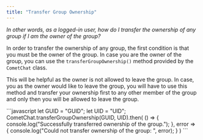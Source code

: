 ```yaml
---
title: "Transfer Group Ownership"
---
```




*In other words, as a logged-in user, how do I transfer the ownership of any group if I am the owner of the group?*

In order to transfer the ownership of any group, the first condition is that you must be the owner of the group. In case you are the owner of the group, you can use the `transferGroupOwnership()` method provided by the `CometChat` class.

This will be helpful as the owner is not allowed to leave the group. In case, you as the owner would like to leave the group, you will have to use this method and transfer your ownership first to any other member of the group and only then you will be allowed to leave the group.

<Tabs>
<Tab title="Transfer Ownership">
```javascript
let GUID = "GUID";
let UID = "UID";
CometChat.transferGroupOwnership(GUID, UID).then(
    () => {
        console.log("Successfully transferred ownership of the group.");
    }, error => {
        console.log("Could not transfer ownership of the group: ", error);
    }
)
```

</Tab>

</Tabs>
